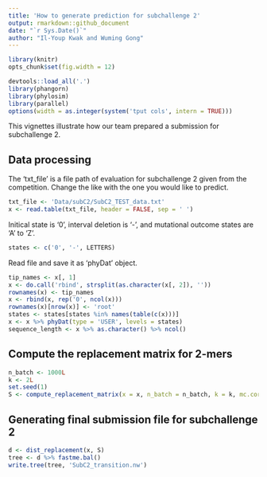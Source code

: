 ```yaml
---
title: 'How to generate prediction for subchallenge 2'
output: rmarkdown::github_document
date: "`r Sys.Date()`"
author: "Il-Youp Kwak and Wuming Gong"
---
```


```r
library(knitr)
opts_chunk$set(fig.width = 12)
```


```r
devtools::load_all('.')
library(phangorn)
library(phylosim)
library(parallel)
options(width = as.integer(system('tput cols', intern = TRUE)))
```

This vignettes illustrate how our team prepared a submission for subchallenge 2. 

## Data processing

The 'txt_file' is a file path of evaluation for subchallenge 2 given from the competition.
Change the like with the one you would like to predict.
```r
txt_file <- 'Data/subC2/SubC2_TEST_data.txt'
x <- read.table(txt_file, header = FALSE, sep = ' ')
```

Initical state is '0', interval deletion is '-', and mutational outcome states are 'A' to 'Z'. 
```r
states <- c('0', '-', LETTERS)
```

Read file and save it as 'phyDat' object.
```r
tip_names <- x[, 1]
x <- do.call('rbind', strsplit(as.character(x[, 2]), ''))
rownames(x) <- tip_names
x <- rbind(x, rep('0', ncol(x)))
rownames(x)[nrow(x)] <- 'root'
states <- states[states %in% names(table(c(x)))]
x <- x %>% phyDat(type = 'USER', levels = states)
sequence_length <- x %>% as.character() %>% ncol()
```

## Compute the replacement matrix for 2-mers
```r
n_batch <- 1000L 
k <- 2L
set.seed(1)
S <- compute_replacement_matrix(x = x, n_batch = n_batch, k = k, mc.cores = 8)
```

## Generating final submission file for subchallenge 2
```r
d <- dist_replacement(x, S)
tree <- d %>% fastme.bal()
write.tree(tree, 'SubC2_transition.nw')
```


